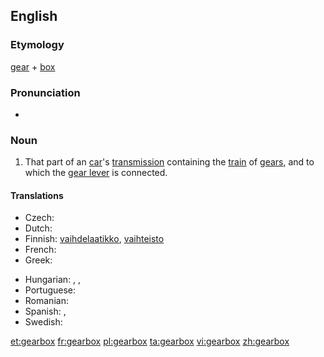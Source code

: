 ==English==

===Etymology===
[[gear]] + [[box]]

===Pronunciation===
* {{audio|en-us-gearbox.ogg|Audio (US)}}

===Noun===
{{wikipedia}}
{{en-noun|gearboxes}}

# That part of an [[car]]'s [[transmission]] containing the [[train]] of [[gears]], and to which the [[gear lever]] is connected.

====Translations====
{{trans-top|train of gears}}
* Czech: {{t-|cs|převodovka|f}}
* Dutch: {{t+|nl|versnellingsbak}}
* Finnish: [[vaihdelaatikko]], [[vaihteisto]]
* French: {{t-|fr|boite de vitesse}}
* Greek: {{t|el|κιβώτιο ταχυτήτων|n|tr=kivótio takhitíton}}
{{trans-mid}}
* Hungarian: {{t|hu|sebességváltó}},  {{t|hu|sebváltó}},  {{t-|hu|váltó}}
* Portuguese: {{t|pt|caixa de câmbio}}
* Romanian: {{t|ro|cutie de viteze|f}}
* Spanish: {{t-|es|caja de cambios}}, {{t|es|caja de velocidades}}
* Swedish: {{t|sv|växellåda|c}}
{{trans-bottom}}

[[et:gearbox]]
[[fr:gearbox]]
[[pl:gearbox]]
[[ta:gearbox]]
[[vi:gearbox]]
[[zh:gearbox]]
